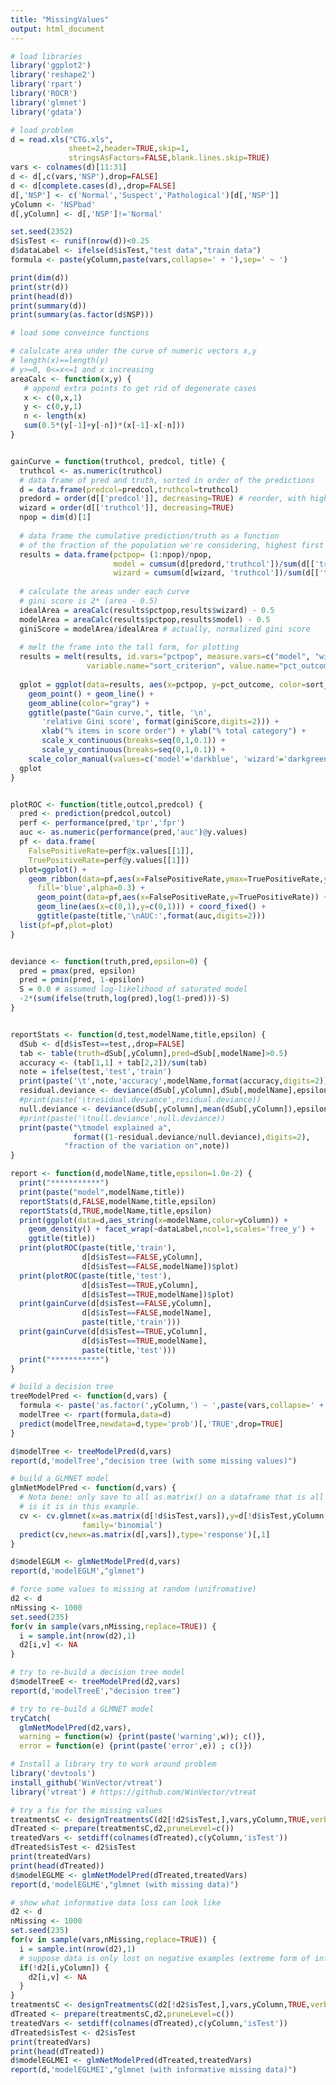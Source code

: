 ```yaml
---
title: "MissingValues"
output: html_document
---
```



```r
# load libraries
library('ggplot2')
library('reshape2')
library('rpart')
library('ROCR')
library('glmnet')
library('gdata')
```

```r
# load problem
d = read.xls("CTG.xls",
             sheet=2,header=TRUE,skip=1,
             stringsAsFactors=FALSE,blank.lines.skip=TRUE)
vars <- colnames(d)[11:31]
d <- d[,c(vars,'NSP'),drop=FALSE]
d <- d[complete.cases(d),,drop=FALSE]
d[,'NSP'] <- c('Normal','Suspect','Pathological')[d[,'NSP']]
yColumn <- 'NSPbad'
d[,yColumn] <- d[,'NSP']!='Normal'

set.seed(2352)
d$isTest <- runif(nrow(d))<0.25
d$dataLabel <- ifelse(d$isTest,"test data","train data")
formula <- paste(yColumn,paste(vars,collapse=' + '),sep=' ~ ')

print(dim(d))
print(str(d))
print(head(d))
print(summary(d))
print(summary(as.factor(d$NSP)))
```

```r
# load some conveince functions

# calulcate area under the curve of numeric vectors x,y
# length(x)==length(y)
# y>=0, 0<=x<=1 and x increasing
areaCalc <- function(x,y) {
   # append extra points to get rid of degenerate cases
   x <- c(0,x,1)
   y <- c(0,y,1)
   n <- length(x)
   sum(0.5*(y[-1]+y[-n])*(x[-1]-x[-n]))
}


gainCurve = function(truthcol, predcol, title) {
  truthcol <- as.numeric(truthcol)
  # data frame of pred and truth, sorted in order of the predictions
  d = data.frame(predcol=predcol,truthcol=truthcol)
  predord = order(d[['predcol']], decreasing=TRUE) # reorder, with highest first
  wizard = order(d[['truthcol']], decreasing=TRUE)
  npop = dim(d)[1]
  
  # data frame the cumulative prediction/truth as a function
  # of the fraction of the population we're considering, highest first
  results = data.frame(pctpop= (1:npop)/npop,
                       model = cumsum(d[predord,'truthcol'])/sum(d[['truthcol']]),
                       wizard = cumsum(d[wizard, 'truthcol'])/sum(d[['truthcol']]))
  
  # calculate the areas under each curve
  # gini score is 2* (area - 0.5)
  idealArea = areaCalc(results$pctpop,results$wizard) - 0.5
  modelArea = areaCalc(results$pctpop,results$model) - 0.5
  giniScore = modelArea/idealArea # actually, normalized gini score
  
  # melt the frame into the tall form, for plotting
  results = melt(results, id.vars="pctpop", measure.vars=c("model", "wizard"),
                 variable.name="sort_criterion", value.name="pct_outcome")
  
  gplot = ggplot(data=results, aes(x=pctpop, y=pct_outcome, color=sort_criterion)) + 
    geom_point() + geom_line() + 
    geom_abline(color="gray") +
    ggtitle(paste("Gain curve,", title, '\n', 
       'relative Gini score', format(giniScore,digits=2))) +
       xlab("% items in score order") + ylab("% total category") +
       scale_x_continuous(breaks=seq(0,1,0.1)) +
       scale_y_continuous(breaks=seq(0,1,0.1)) +
    scale_color_manual(values=c('model'='darkblue', 'wizard'='darkgreen'))
  gplot
}


plotROC <- function(title,outcol,predcol) {
  pred <- prediction(predcol,outcol)
  perf <- performance(pred,'tpr','fpr')
  auc <- as.numeric(performance(pred,'auc')@y.values)
  pf <- data.frame(
    FalsePositiveRate=perf@x.values[[1]],
    TruePositiveRate=perf@y.values[[1]])
  plot=ggplot() +
    geom_ribbon(data=pf,aes(x=FalsePositiveRate,ymax=TruePositiveRate,ymin=0),
      fill='blue',alpha=0.3) +
      geom_point(data=pf,aes(x=FalsePositiveRate,y=TruePositiveRate)) +
      geom_line(aes(x=c(0,1),y=c(0,1))) + coord_fixed() +
      ggtitle(paste(title,'\nAUC:',format(auc,digits=2)))
  list(pf=pf,plot=plot)
}


deviance <- function(truth,pred,epsilon=0) {
  pred = pmax(pred, epsilon)
  pred = pmin(pred, 1-epsilon)
  S = 0.0 # assumed log-likelihood of saturated model
  -2*(sum(ifelse(truth,log(pred),log(1-pred)))-S)
}


reportStats <- function(d,test,modelName,title,epsilon) {
  dSub <- d[d$isTest==test,,drop=FALSE]
  tab <- table(truth=dSub[,yColumn],pred=dSub[,modelName]>0.5)
  accuracy <- (tab[1,1] + tab[2,2])/sum(tab)
  note = ifelse(test,'test','train')
  print(paste('\t',note,'accuracy',modelName,format(accuracy,digits=2)))
  residual.deviance <- deviance(dSub[,yColumn],dSub[,modelName],epsilon)
  #print(paste('\tresidual.deviance',residual.deviance))
  null.deviance <- deviance(dSub[,yColumn],mean(dSub[,yColumn]),epsilon)
  #print(paste('\tnull.deviance',null.deviance))
  print(paste("\tmodel explained a",
              format((1-residual.deviance/null.deviance),digits=2),
            "fraction of the variation on",note))  
}

report <- function(d,modelName,title,epsilon=1.0e-2) {
  print("***********")
  print(paste("model",modelName,title))
  reportStats(d,FALSE,modelName,title,epsilon)
  reportStats(d,TRUE,modelName,title,epsilon)
  print(ggplot(data=d,aes_string(x=modelName,color=yColumn)) + 
    geom_density() + facet_wrap(~dataLabel,ncol=1,scales='free_y') +
    ggtitle(title))
  print(plotROC(paste(title,'train'),
                d[d$isTest==FALSE,yColumn],
                d[d$isTest==FALSE,modelName])$plot)
  print(plotROC(paste(title,'test'),
                d[d$isTest==TRUE,yColumn],
                d[d$isTest==TRUE,modelName])$plot)
  print(gainCurve(d[d$isTest==FALSE,yColumn],
                d[d$isTest==FALSE,modelName],
                paste(title,'train')))
  print(gainCurve(d[d$isTest==TRUE,yColumn],
                d[d$isTest==TRUE,modelName],
                paste(title,'test')))
  print("***********")
}
```


```r
# build a decision tree
treeModelPred <- function(d,vars) {
  formula <- paste('as.factor(',yColumn,') ~ ',paste(vars,collapse=' + '),sep='')
  modelTree <- rpart(formula,data=d)
  predict(modelTree,newdata=d,type='prob')[,'TRUE',drop=TRUE]
}

d$modelTree <- treeModelPred(d,vars)
report(d,'modelTree',"decision tree (with some missing values)")
```

```r
# build a GLMNET model
glmNetModelPred <- function(d,vars) {
  # Nota bene: only save to all as.matrix() on a dataframe that is all numeric
  # is it is in this example.
  cv <- cv.glmnet(x=as.matrix(d[!d$isTest,vars]),y=d[!d$isTest,yColumn,drop=TRUE],
                family='binomial')
  predict(cv,newx=as.matrix(d[,vars]),type='response')[,1]
}

d$modelEGLM <- glmNetModelPred(d,vars)
report(d,'modelEGLM',"glmnet")
```



```r
# force some values to missing at random (unifromative)
d2 <- d
nMissing <- 1000
set.seed(235)
for(v in sample(vars,nMissing,replace=TRUE)) {
  i = sample.int(nrow(d2),1)
  d2[i,v] <- NA
}
```

```r
# try to re-build a decision tree model
d$modelTreeE <- treeModelPred(d2,vars)
report(d,'modelTreeE',"decision tree")
```


```r
# try to re-build a GLMNET model
tryCatch(
  glmNetModelPred(d2,vars),
  warning = function(w) {print(paste('warning',w)); c()},
  error = function(e) {print(paste('error',e)) ; c()})
```


```r
# Install a library try to work around problem
library('devtools')
install_github('WinVector/vtreat')
library('vtreat') # https://github.com/WinVector/vtreat
```

```r
# try a fix for the missing values
treatmentsC <- designTreatmentsC(d2[!d2$isTest,],vars,yColumn,TRUE,verbose=FALSE)
dTreated <- prepare(treatmentsC,d2,pruneLevel=c())
treatedVars <- setdiff(colnames(dTreated),c(yColumn,'isTest'))
dTreated$isTest <- d2$isTest
print(treatedVars)
print(head(dTreated))
d$modelEGLME <- glmNetModelPred(dTreated,treatedVars)
report(d,'modelEGLME',"glmnet (with missing data)")
```

```r
# show what informative data loss can look like
d2 <- d
nMissing <- 1000
set.seed(235)
for(v in sample(vars,nMissing,replace=TRUE)) {
  i = sample.int(nrow(d2),1)
  # suppose data is only lost on negative examples (extreme form of informative!)
  if(!d2[i,yColumn]) {
    d2[i,v] <- NA
  }
}
treatmentsC <- designTreatmentsC(d2[!d2$isTest,],vars,yColumn,TRUE,verbose=FALSE)
dTreated <- prepare(treatmentsC,d2,pruneLevel=c())
treatedVars <- setdiff(colnames(dTreated),c(yColumn,'isTest'))
dTreated$isTest <- d2$isTest
print(treatedVars)
print(head(dTreated))
d$modelEGLMEI <- glmNetModelPred(dTreated,treatedVars)
report(d,'modelEGLMEI',"glmnet (with informative missing data)")
```

